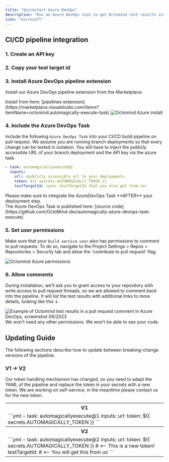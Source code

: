 ```yaml
---
title: "Quickstart Azure DevOps"
description: "Run an Azure DevOps task to get Octomind test results into your pull request comments"
icon: "microsoft"
---
```


## CI/CD pipeline integration

### 1. Create an API key

<Snippet file="snippet-apiKey.mdx" />

### 2. Copy your test target id

<Snippet file="snippet-testTarget.mdx" />

### 3. Install Azure DevOps pipeline extension

Install our Azure DevOps pipeline extension from the Marketplace.

<Tip>
  Install from here: [pipelines
  extension](https://marketplace.visualstudio.com/items?itemName=octomind.automagically-execute-task)
</Tip>

<Frame caption="Octomind Azure install, screenshot 06/2023">
  <img src="/images/azure-install.png" alt="Octomind Azure install" />
</Frame>

### 4. Include the Azure DevOps Task

Include the following `Azure DevOps Task` into your CI/CD build pipeline on pull
request.
We assume you are running branch deployments so that every change can be tested in isolation.
You will have to inject the publicly accessible URL of your branch deployment and the API key via
the azure task.

```yml
- task: automagicallyexecute@2
  inputs:
    url: <publicly accessible url to your deployment>
    token: ${{ secrets.AUTOMAGICALLY_TOKEN }}
    testTargetId: <your testTargetId that you also get from us>
```

<div class="mt-8" />

<Warning>
  Please make sure to integrate the AzureDevOps Task **AFTER** your deployment
  step.
</Warning>

<div class="mt-8" />

<Tip>
  The Azure DevOps Task is published here: [source
  code](https://github.com/OctoMind-dev/automagically-azure-devops-task-execute)
</Tip>

### 5. Set user permissions

Make sure that your `build service user` also has permissions to comment to pull requests. To do so, navigate to the
Project Settings > Repos > Repositories > Security tab and allow the 'contribute to pull request' flag.

<Frame caption="Octomind Azure pipeline permissions, screenshot 06/2023">
  <img src="/images/azure-permissions.png" alt="Octomind Azure permissions" />
</Frame>

### 6. Allow comments

During installation, we’ll ask you to grant access to your repository with write access to pull request threads, so we are
allowed to comment back into the pipeline. It will list the test results with additional links to more details, looking like this ↓

<Frame caption="Example of Octomind test results in a pull request comment, screenshot 06/2023">
  <img
    src="/images/dev.azure.com_octomind-dev_test-pipeline-task__git_test-pipeline-task_pullrequest_1.png"
    alt="Example of Octomind test results in a pull request comment in Azure DevOps, screenshot 06/2023"
  />
</Frame>

<div class="mt-8" />

<Info>
  We won’t need any other permissions. We won’t be able to see your code.
</Info>

<Snippet file="snippet-quickstart-bottom.mdx" />

## Updating Guide

The following sections describe how to update between breaking-change versions of the pipeline.

### V1 → V2

Our token handling mechanism has changed, so you need to adapt the YAML of the pipeline and replace the token in your secrets with a new token.
We are working on self-service; in the meantime please contact us for the new token.

<div>
<table>
  <tr>
    <th>V1</th>
  </tr>
  <tr>
    <td>
    ```yml
    - task: automagicallyexecute@1
  inputs:
    url: <publicly accessible url to your deployment>
    token: ${{ secrets.AUTOMAGICALLY_TOKEN }}
    ```
    </td>
  </tr>
  <tr>
    <th>V2</th>
  </tr>
  <tr>
    <td>
    ```yml
    - task: automagicallyexecute@2
      inputs:
        url: <publicly accessible url to your deployment>
        token: ${{ secrets.AUTOMAGICALLY_TOKEN }}  # <-- This is a new token!
        testTargetId: <your testTargetId> # <-- You will get this from us
    ```
    </td>
  </tr>
</table>
</div>
